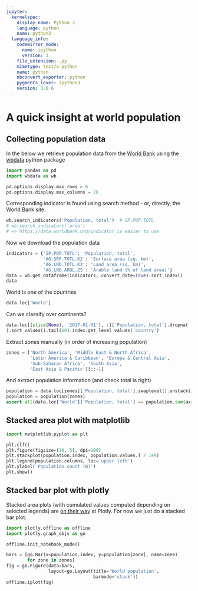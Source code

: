 ```yaml
---
jupyter:
  kernelspec:
    display_name: Python 3
    language: python
    name: python3
  language_info:
    codemirror_mode:
      name: ipython
      version: 3
    file_extension: .py
    mimetype: text/x-python
    name: python
    nbconvert_exporter: python
    pygments_lexer: ipython3
    version: 3.6.6
---
```


# A quick insight at world population

## Collecting population data

In the below we retrieve population data from the
[World Bank](http://www.worldbank.org/)
using the [wbdata](https://github.com/OliverSherouse/wbdata) python package

```python
import pandas as pd
import wbdata as wb

pd.options.display.max_rows = 6
pd.options.display.max_columns = 20
```

Corresponding indicator is found using search method - or, directly,
the World Bank site.

```python
wb.search_indicators('Population, total')  # SP.POP.TOTL
# wb.search_indicators('area')
# => https://data.worldbank.org/indicator is easier to use
```

Now we download the population data

```python
indicators = {'SP.POP.TOTL': 'Population, total',
              'AG.SRF.TOTL.K2': 'Surface area (sq. km)',
              'AG.LND.TOTL.K2': 'Land area (sq. km)',
              'AG.LND.ARBL.ZS': 'Arable land (% of land area)'}
data = wb.get_dataframe(indicators, convert_date=True).sort_index()
data
```

World is one of the countries

```python
data.loc['World']
```

Can we classify over continents?

```python
data.loc[(slice(None), '2017-01-01'), :]['Population, total'].dropna(
).sort_values().tail(60).index.get_level_values('country')
```

Extract zones manually (in order of increasing population)

```python
zones = ['North America', 'Middle East & North Africa',
         'Latin America & Caribbean', 'Europe & Central Asia',
         'Sub-Saharan Africa', 'South Asia',
         'East Asia & Pacific'][::-1]
```

And extract population information (and check total is right)

```python
population = data.loc[zones]['Population, total'].swaplevel().unstack()
population = population[zones]
assert all(data.loc['World']['Population, total'] == population.sum(axis=1))
```

## Stacked area plot with matplotlib

```python
import matplotlib.pyplot as plt
```

```python
plt.clf()
plt.figure(figsize=(10, 5), dpi=100)
plt.stackplot(population.index, population.values.T / 1e9)
plt.legend(population.columns, loc='upper left')
plt.ylabel('Population count (B)')
plt.show()
```

## Stacked bar plot with plotly


Stacked area plots (with cumulated values computed depending on
selected legends) are
[on their way](https://github.com/plotly/plotly.js/pull/2960) at Plotly. For
now we just do a stacked bar plot.

```python
import plotly.offline as offline
import plotly.graph_objs as go

offline.init_notebook_mode()
```

```python
bars = [go.Bar(x=population.index, y=population[zone], name=zone)
        for zone in zones]
fig = go.Figure(data=bars,
                layout=go.Layout(title='World population',
                                 barmode='stack'))
offline.iplot(fig)
```
